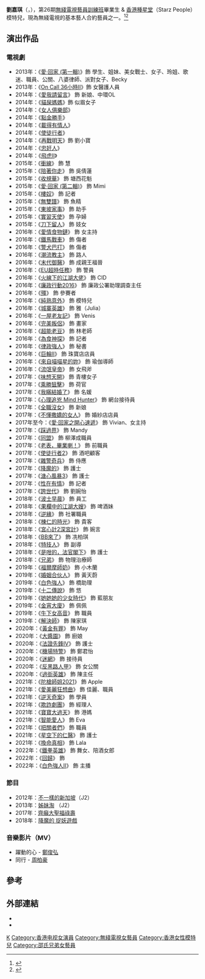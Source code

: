 {{BLPsources|time=2021-04-29T13:15:00+00:00}}
{{藝人
| 姓名 = 劉嘉琪
| 類型 = 女演員
| 圖片 =
| 圖片簡介 = 
| 圖片尺寸 = 
| 英文名 = Kanice Lau
| 綽號 = 嘉琪
| 國籍 = {{CNHK}}
| 籍貫 = 
| 出生日期 = {{birth_date_and _age|1989|9|11}}
| 出生地点 = {{HKG-1959}}
| 語言 = 廣東話、英文、普通話
| 活躍年代  = 2013年至今
| 網站 =
| 經紀公司 = [[無綫電視|無綫電視]]（2013年至今）<br>[[種星堂|香港種星堂]]（已退出）<br>[[邵氏兄弟|邵氏兄弟]]（2021年至今）
}}
'''劉嘉琪'''（{{Lang-en|Kanice Lau Ka Ki}}，{{Bd|1989年|9月11日|catIdx=L}}），第26期[[無綫電視藝員訓練班|無綫電視藝員訓練班]]畢業生 & [[種星堂|香港種星堂]]（Starz People）模特兒，現為無綫電視的基本藝人合約藝員之一。<ref>{{Cite web |url=http://hk.on.cc/hk/bkn/cnt/entertainment/20150724/bkn-20150724053002942-0724_00862_001.html |title=劉嘉琪硬淨Madam撐得住 |accessdate=2017-12-24 |archive-date=2020-09-08 |archive-url=https://web.archive.org/web/20200908015245/http://hk.on.cc/hk/bkn/cnt/entertainment/20150724/bkn-20150724053002942-0724_00862_001.html |dead-url=no }}</ref><ref>{{Cite web |url=http://hk.on.cc/hk/bkn/cnt/entertainment/20150925/bkn-20150925030729119-0925_00862_001.html?eventsection=hk_entertainment&eventid=402883474eba8256014ebcd981255374 |title=劉嘉琪唔介意做奸角　最想學徐子珊 |accessdate=2017-12-24 |archive-date=2020-04-26 |archive-url=https://web.archive.org/web/20200426142004/https://hk.on.cc/hk/bkn/cnt/entertainment/20150925/bkn-20150925030729119-0925_00862_001.html?eventsection=hk_entertainment&eventid=402883474eba8256014ebcd981255374 |dead-url=no }}</ref>

==演出作品==
===電視劇===
*2013年：《[[愛·回家_(第一輯)|愛·回家 (第一輯)]]》飾 學生、姐妹、美女戰士、女子、玲姐、歌迷、職員、公關、八婆律師、派對女子、Becky
*2013年：《[[On_Call_36小時II|On Call 36小時II]]》飾 女醫護人員
*2014年：《[[愛我請留言|愛我請留言]]》 飾 新娘、中環OL
*2014年：《[[貓屎媽媽|貓屎媽媽]]》飾 似眉女子
*2014年：《[[女人俱樂部|女人俱樂部]]》
*2014年：《[[點金勝手|點金勝手]]》
*2014年：《[[載得有情人|載得有情人]]》
*2014年：《[[使徒行者|使徒行者]]》
*2014年：《[[再戰明天|再戰明天]]》飾 劉小寶
*2014年：《[[忠奸人_(電視劇)|忠奸人]]》
*2014年：《[[飛虎II|飛虎II]]》
*2015年：《[[衝線|衝線]]》 飾 慧
*2015年：《[[陪著你走|陪著你走]]》 飾 吳倩蓮
*2015年：《[[收規華|收規華]]》 飾 塘西花魁
*2015年：《[[愛·回家_(第二輯)|愛·回家 (第二輯)]]》 飾 Mimi
*2015年：《[[樓奴|樓奴]]》 飾 記者
*2015年：《[[無雙譜|無雙譜]]》 飾 魚精
*2015年：《[[東坡家事|東坡家事]]》 飾 助手
*2015年：《[[實習天使|實習天使]]》 飾 孕婦
*2015年：《[[刀下留人|刀下留人]]》 飾 妓女
*2016年：《[[愛情食物鏈|愛情食物鏈]]》 飾 女主持
*2016年：《[[鐵馬戰車|鐵馬戰車]]》 飾 傷者
*2016年：《[[警犬巴打|警犬巴打]]》 飾 傷者
*2016年：《[[潮流教主|潮流教主]]》 飾 路人
*2016年：《[[末代御醫|末代御醫]]》 飾 成親王福晉
*2016年：《[[EU超時任務|EU超時任務]]》 飾 警員
*2016年：《[[火線下的江湖大佬|火線下的江湖大佬]]》 飾 CID
*2016年：《[[廉政行動2016|廉政行動2016]]》 飾 廉政公署助理調查主任
*2016年：《[[殭|殭]]》 飾 參賽者
*2016年：《[[純熟意外|純熟意外]]》 飾 模特兒
*2016年：《[[城寨英雄|城寨英雄]]》 飾 雅（Julia）
*2016年：《[[一屋老友記|一屋老友記]]》 飾 Venis
*2016年：《[[完美叛侶|完美叛侶]]》 飾 畫家
*2016年：《[[超能老豆|超能老豆]]》 飾 林老師
*2016年：《[[為食神探|為食神探]]》 飾 記者
*2016年：《[[律政強人|律政強人]]》 飾 秘書
*2016年：《[[巨輪II|巨輪II]]》 飾 珠寶店店員
*2016年：《[[來自喵喵星的妳|來自喵喵星的妳]]》 飾 瑜伽導師
*2016年：《[[流氓皇帝|流氓皇帝]]》 飾 女飛斧
*2017年：《[[味想天開|味想天開]]》 飾 青樓女子
*2017年：《[[乘勝狙擊|乘勝狙擊]]》 飾 荷官
*2017年：《[[我瞞結婚了|我瞞結婚了]]》 飾 名媛
*2017年：《[[心理追兇_Mind_Hunter|心理追兇 Mind Hunter]]》 飾 網台接待員
*2017年：《[[全職沒女|全職沒女]]》 飾 新娘
*2017年：《[[不懂撒嬌的女人|不懂撒嬌的女人]]》 飾 婚紗店店員
*2017年至今：《[[愛·回家之開心速遞|愛·回家之開心速遞]]》 飾 Vivian、女主持
*2017年：《[[踩過界|踩過界]]》 飾 Mandy
*2017年：《[[同盟|同盟]]》 飾 柳澤成職員
*2017年：《[[老表，畢業喇！|老表，畢業喇！]]》 飾 前職員
*2017年：《[[使徒行者2|使徒行者2]]》 飾 酒吧顧客
*2017年：《[[雜警奇兵|雜警奇兵]]》 飾 侍應
*2017年：《[[降魔的|降魔的]]》 飾  護士
*2017年：《[[溏心風暴3|溏心風暴3]]》 飾  護士
*2017年：《[[性在有情|性在有情]]》 飾 記者
*2017年：《[[誇世代|誇世代]]》 飾 劉婉怡
*2018年：《[[波士早晨|波士早晨]]》 飾 員工
*2018年：《[[果欄中的江湖大嫂|果欄中的江湖大嫂]]》 飾 啤酒妹
*2018年：《[[逆緣|逆緣]]》 飾 社署職員
*2018年：《[[棟仁的時光|棟仁的時光]]》 飾 貴客
*2018年：《[[宮心計2深宮計|宮心計2深宮計]]》 飾 婉言
*2018年：《[[BB來了|BB來了]]》 飾 冼柏琪
*2018年：《[[特技人_(電視劇)|特技人]]》 飾 副導
*2018年：《[[是咁的，法官閣下|是咁的，法官閣下]]》 飾 護士
*2018年：《[[兄弟_(無綫電視劇)|兄弟]]》 飾 物理治療師
*2019年：《[[福爾摩師奶|福爾摩師奶]]》 飾 小木蘭
*2019年：《[[婚姻合伙人|婚姻合伙人]]》 飾 黃天蔚
*2019年：《[[白色強人|白色強人]]》 飾 橋助理
*2019年：《[[十二傳說|十二傳說]]》 飾 悠
*2019年：《[[她她她的少女時代|她她她的少女時代]]》 飾 藍朋友
*2019年：《[[金宵大廈|金宵大廈]]》 飾 佩佩
*2019年：《[[牛下女高音|牛下女高音]]》 飾 職員
*2019年：《[[解決師|解決師]]》 飾 陳家琪
*2020年：《[[黃金有罪|黃金有罪]]》 飾 May
*2020年：《[[大醬園|大醬園]]》 飾 廚娘
*2020年：《[[法證先鋒IV|法證先鋒IV]]》 飾 護士
*2020年：《[[機場特警_(無綫電視劇)|機場特警]]》 飾 鄭君怡
*2020年：《[[迷網_(無綫電視劇)|迷網]]》 飾 接待員
*2020年：《[[反黑路人甲|反黑路人甲]]》 飾 女公關
*2020年：《[[過街英雄|過街英雄]]》 飾 陳主任
*2021年：《[[陀槍師姐2021|陀槍師姐2021]]》 飾 Apple
*2021年：《[[愛美麗狂想曲|愛美麗狂想曲]]》 飾 佳麗、職員
*2021年：《[[逆天奇案|逆天奇案]]》 飾 學員
*2021年：《[[欺詐劇團|欺詐劇團]]》 飾 經理人
*2021年：《[[寶寶大過天|寶寶大過天]]》 飾 港媽
*2021年：《[[智能愛人|智能愛人]]》 飾 Eva
*2021年：《[[把關者們|把關者們]]》 飾 職員
*2021年：《[[星空下的仁醫|星空下的仁醫]]》 飾 護士
*2021年：《[[換命真相|換命真相]]》 飾 Lala
*2022年：《[[鐵拳英雄|鐵拳英雄]]》 飾 舞女、陪酒女郎
*2022年：《[[回歸_(無綫電視劇)|回歸]]》 飾
*2022年：《[[白色強人II|白色強人II]]》 飾 主播

===節目===
*2012年：[[不一樣的新加坡|不一樣的新加坡]]（J2）
*2013年：[[姊妹淘_(無綫電視節目)|姊妹淘]] （J2）
*2017年：[[齊癲大聖福祿壽|齊癲大聖福祿壽]]
*2018年：[[降魔的_捉妖遊戲|降魔的 捉妖遊戲]]

===音樂影片（MV）===
* 躍動的心 - [[鄭俊弘|鄭俊弘]]
* 同行 - [[周柏豪|周柏豪]]

==參考==
{{reflist}}

== 外部連結 ==
*{{instagram|kaniceeelau}}
*{{Sinaweibo|kanicelau}}
{{DEFAULTSORT:L}}
[[Category:劉姓|K]]
[[Category:香港电视女演員|Category:香港电视女演員]]
[[Category:無綫電視女藝員|Category:無綫電視女藝員]]
[[Category:香港女性模特兒|Category:香港女性模特兒]]
[[Category:邵氏兄弟女藝員|Category:邵氏兄弟女藝員]]